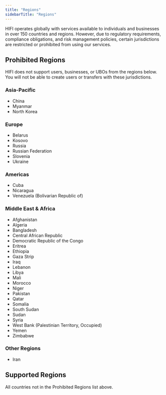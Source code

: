 ```yaml
---
title: "Regions"
sidebarTitle: "Regions"
---
```


HIFI operates globally with services available to individuals and businesses in over 150 countries and regions. However, due to regulatory requirements, compliance obligations, and risk management policies, certain jurisdictions are restricted or prohibited from using our services.

## Prohibited Regions

<Warning>
  HIFI does not support users, businesses, or UBOs from the regions below. You
  will not be able to create users or transfers with these jurisdictions.
</Warning>

### Asia-Pacific

- China
- Myanmar
- North Korea

### Europe

- Belarus
- Kosovo
- Russia
- Russian Federation
- Slovenia
- Ukraine

### Americas

- Cuba
- Nicaragua
- Venezuela (Bolivarian Republic of)

### Middle East & Africa

- Afghanistan
- Algeria
- Bangladesh
- Central African Republic
- Democratic Republic of the Congo
- Eritrea
- Ethiopia
- Gaza Strip
- Iraq
- Lebanon
- Libya
- Mali
- Morocco
- Niger
- Pakistan
- Qatar
- Somalia
- South Sudan
- Sudan
- Syria
- West Bank (Palestinian Territory, Occupied)
- Yemen
- Zimbabwe

### Other Regions

- Iran

## Supported Regions

All countries not in the Prohibited Regions list above.
